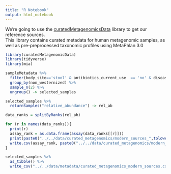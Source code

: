 ```yaml
---
title: "R Notebook"
output: html_notebook
---
```


We're going to use the [curatedMetagenomicsData](<https://waldronlab.io/curatedMetagenomicData/>) library to get our reference sources.\
This library contains curated metadata for human metagenomic samples, as well as pre-preprocessed taxonomic profiles using MetaPhlan 3.0

```r
library(curatedMetagenomicData)
library(tidyverse)
library(mia)
```

```r
sampleMetadata %>% 
  filter(body_site=='stool' & antibiotics_current_use  == 'no' & disease == 'healthy') %>% 
  group_by(non_westernized) %>% 
  sample_n(2) %>% 
  ungroup() -> selected_samples
```

```r
selected_samples %>% 
  returnSamples("relative_abundance") -> rel_ab
```

```r
data_ranks = splitByRanks(rel_ab)
```

```r
for (r in names(data_ranks)){
  print(r)
  assay_rank = as.data.frame(assay(data_ranks[[r]]))
  print(paste0("../../data/curated_metagenomics/modern_sources_",tolower(r),".csv"))
  write.csv(assay_rank, paste0("../../data/curated_metagenomics/modern_sources_",tolower(r),".csv"))
}
```


```r
selected_samples %>% 
  as_tibble() %>% 
  write_csv("../../data/metadata/curated_metagenomics_modern_sources.csv")
```
